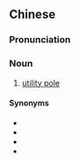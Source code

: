 {{also|電杆|电杆}}
==Chinese==
{{zh-forms|s=电杆}}

===Pronunciation===
{{zh-pron
|m=diàngǎn
|c=din6 gon1,din6 gon2,din6 gon3
|cat=n
}}

===Noun===
{{zh-noun}}

# [[utility pole]]

====Synonyms====
* {{zh-l|電線杆}}
* {{zh-l|電線桿}}
* {{zh-l|電線杆子}}
* {{zh-l|電杆}}